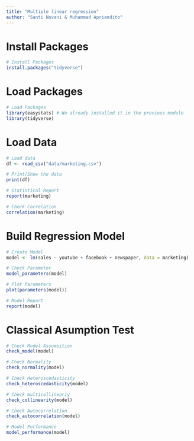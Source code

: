 ```yaml
---
title: "Multiple linear regression"
author: "Santi Novani & Muhammad Apriandito"
---
```


# Install Packages
```r
# Install Packages
install.packages("tidyverse")
```

# Load Packages
```r
# Load Packages
library(easystats) # We already installed it in the previous module
library(tidyverse)
```

# Load Data
```r
# Load data
df <- read_csv("data/marketing.csv")
```

```r
# Print/Show the data
print(df)
```

```r
# Statistical Report
report(marketing)
```

```r
# Check Correlation
correlation(marketing)
```

# Build Regression Model
```r
# Create Model
model <- lm(sales ~ youtube + facebook + newspaper, data = marketing)
```

```r
# Check Parameter
model_parameters(model)
```

```r
# Plot Parameters
plot(parameters(model))
```

```r
# Model Report
report(model)
```

# Classical Asumption Test
```r
# Check Model Assumsition
check_model(model)
```

```r
# Check Normality
check_normality(model)
```

```r
# Check Heteroscedasticity
check_heteroscedasticity(model)
```

```r
# Check multicollineariy
check_collinearity(model)
```

```r
# Check Autocorrelation
check_autocorrelation(model)
```

```r
# Model Performance
model_performance(model)
```

